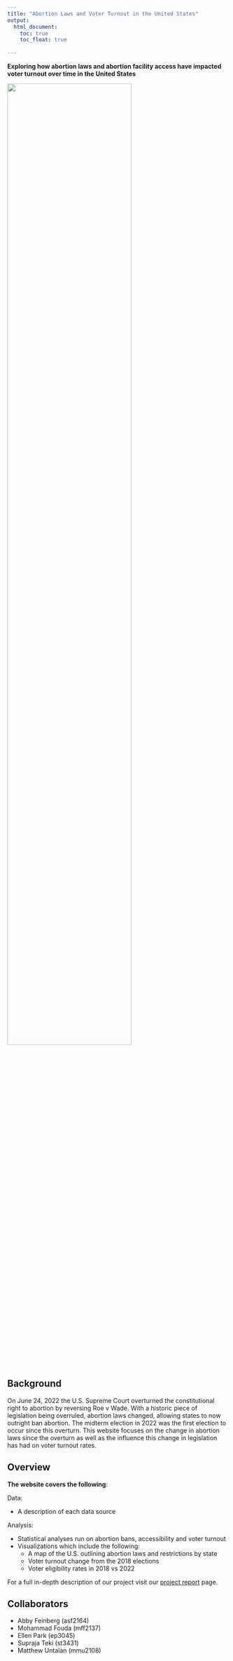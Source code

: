 ```yaml
---
title: "Abortion Laws and Voter Turnout in the United States"
output: 
  html_document:
    toc: true
    toc_float: true
    
---
```


**Exploring how abortion laws and abortion facility access have impacted voter turnout over time in the United States** 


<img src="images/home_page.jpg" style="width:75%">


## Background 

On June 24, 2022 the U.S. Supreme Court overturned the constitutional right to abortion by reversing Roe v Wade. With a historic piece of legislation being overruled, abortion laws changed, allowing states to now outright ban abortion. The midterm election in 2022 was the first election to occur since this overturn. This website focuses on the change in abortion laws since the overturn as well as the influence this change in legislation has had on voter turnout rates. 

## Overview 

**The website covers the following**:  

Data: 

- A description of each data source


Analysis: 

- Statistical analyses run on abortion bans, accessibility and voter turnout 
- Visualizations which include the following:  
    - A map of the U.S. outlining abortion laws and restrictions by state 
    - Voter turnout change from the 2018 elections 
    - Voter eligibility rates in 2018 vs 2022 

For a full in-depth description of our project visit our [project report](report.html) page. 

## Collaborators

- Abby Feinberg (asf2164)
- Mohammad Fouda (mff2137)
- Ellen Park (ep3045)
- Supraja Teki (st3431)
- Matthew Untalan (mmu2108)